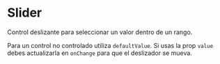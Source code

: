 
<Meta of={Stories} />

# Slider

Control deslizante para seleccionar un valor dentro de un rango.

Para un control no controlado utiliza `defaultValue`. Si usas la prop
`value` debes actualizarla en `onChange` para que el deslizador se mueva.

<Story id="atoms-slider--default" />

<ArgsTable of={Slider} story="Default" />
